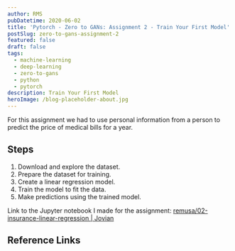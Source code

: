 ```yaml
---
author: RMS
pubDatetime: 2020-06-02
title: 'Pytorch - Zero to GANs: Assignment 2 - Train Your First Model'
postSlug: zero-to-gans-assignment-2
featured: false
draft: false
tags:
  - machine-learning
  - deep-learning
  - zero-to-gans
  - python
  - pytorch
description: Train Your First Model
heroImage: /blog-placeholder-about.jpg
---
```


For this assignment we had to use personal information from a person to predict the price of medical
bills for a year.

## Steps

1. Download and explore the dataset.
2. Prepare the dataset for training.
3. Create a linear regression model.
4. Train the model to fit the data.
5. Make predictions using the trained model.

Link to the Jupyter notebook I made for the assignment:
[remusa/02-insurance-linear-regression | Jovian](https://jovian.ml/remusa/02-insurance-linear-regression)

## Reference Links
